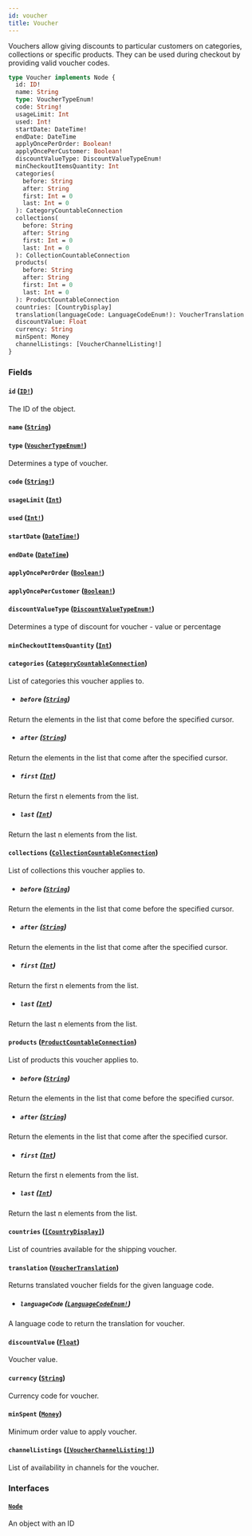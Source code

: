 ```yaml
---
id: voucher
title: Voucher
---
```


Vouchers allow giving discounts to particular customers on categories, collections or specific products. They can be used during checkout by providing valid voucher codes.

```graphql
type Voucher implements Node {
  id: ID!
  name: String
  type: VoucherTypeEnum!
  code: String!
  usageLimit: Int
  used: Int!
  startDate: DateTime!
  endDate: DateTime
  applyOncePerOrder: Boolean!
  applyOncePerCustomer: Boolean!
  discountValueType: DiscountValueTypeEnum!
  minCheckoutItemsQuantity: Int
  categories(
    before: String
    after: String
    first: Int = 0
    last: Int = 0
  ): CategoryCountableConnection
  collections(
    before: String
    after: String
    first: Int = 0
    last: Int = 0
  ): CollectionCountableConnection
  products(
    before: String
    after: String
    first: Int = 0
    last: Int = 0
  ): ProductCountableConnection
  countries: [CountryDisplay]
  translation(languageCode: LanguageCodeEnum!): VoucherTranslation
  discountValue: Float
  currency: String
  minSpent: Money
  channelListings: [VoucherChannelListing!]
}
```

### Fields

#### `id` ([`ID!`](/developer/api-reference/scalars/id.mdx))

The ID of the object.

#### `name` ([`String`](/developer/api-reference/scalars/string.mdx))

#### `type` ([`VoucherTypeEnum!`](/developer/api-reference/enums/voucher-type-enum.mdx))

Determines a type of voucher.

#### `code` ([`String!`](/developer/api-reference/scalars/string.mdx))

#### `usageLimit` ([`Int`](/developer/api-reference/scalars/int.mdx))

#### `used` ([`Int!`](/developer/api-reference/scalars/int.mdx))

#### `startDate` ([`DateTime!`](/developer/api-reference/scalars/date-time.mdx))

#### `endDate` ([`DateTime`](/developer/api-reference/scalars/date-time.mdx))

#### `applyOncePerOrder` ([`Boolean!`](/developer/api-reference/scalars/boolean.mdx))

#### `applyOncePerCustomer` ([`Boolean!`](/developer/api-reference/scalars/boolean.mdx))

#### `discountValueType` ([`DiscountValueTypeEnum!`](/developer/api-reference/enums/discount-value-type-enum.mdx))

Determines a type of discount for voucher - value or percentage

#### `minCheckoutItemsQuantity` ([`Int`](/developer/api-reference/scalars/int.mdx))

#### `categories` ([`CategoryCountableConnection`](/developer/api-reference/objects/category-countable-connection.mdx))

List of categories this voucher applies to.

- ##### `before` ([`String`](/developer/api-reference/scalars/string.mdx))

Return the elements in the list that come before the specified cursor.

- ##### `after` ([`String`](/developer/api-reference/scalars/string.mdx))

Return the elements in the list that come after the specified cursor.

- ##### `first` ([`Int`](/developer/api-reference/scalars/int.mdx))

Return the first n elements from the list.

- ##### `last` ([`Int`](/developer/api-reference/scalars/int.mdx))

Return the last n elements from the list.

#### `collections` ([`CollectionCountableConnection`](/developer/api-reference/objects/collection-countable-connection.mdx))

List of collections this voucher applies to.

- ##### `before` ([`String`](/developer/api-reference/scalars/string.mdx))

Return the elements in the list that come before the specified cursor.

- ##### `after` ([`String`](/developer/api-reference/scalars/string.mdx))

Return the elements in the list that come after the specified cursor.

- ##### `first` ([`Int`](/developer/api-reference/scalars/int.mdx))

Return the first n elements from the list.

- ##### `last` ([`Int`](/developer/api-reference/scalars/int.mdx))

Return the last n elements from the list.

#### `products` ([`ProductCountableConnection`](/developer/api-reference/objects/product-countable-connection.mdx))

List of products this voucher applies to.

- ##### `before` ([`String`](/developer/api-reference/scalars/string.mdx))

Return the elements in the list that come before the specified cursor.

- ##### `after` ([`String`](/developer/api-reference/scalars/string.mdx))

Return the elements in the list that come after the specified cursor.

- ##### `first` ([`Int`](/developer/api-reference/scalars/int.mdx))

Return the first n elements from the list.

- ##### `last` ([`Int`](/developer/api-reference/scalars/int.mdx))

Return the last n elements from the list.

#### `countries` ([`[CountryDisplay]`](/developer/api-reference/objects/country-display.mdx))

List of countries available for the shipping voucher.

#### `translation` ([`VoucherTranslation`](/developer/api-reference/objects/voucher-translation.mdx))

Returns translated voucher fields for the given language code.

- ##### `languageCode` ([`LanguageCodeEnum!`](/developer/api-reference/enums/language-code-enum.mdx))

A language code to return the translation for voucher.

#### `discountValue` ([`Float`](/developer/api-reference/scalars/float.mdx))

Voucher value.

#### `currency` ([`String`](/developer/api-reference/scalars/string.mdx))

Currency code for voucher.

#### `minSpent` ([`Money`](/developer/api-reference/objects/money.mdx))

Minimum order value to apply voucher.

#### `channelListings` ([`[VoucherChannelListing!]`](/developer/api-reference/objects/voucher-channel-listing.mdx))

List of availability in channels for the voucher.

### Interfaces

#### [`Node`](/developer/api-reference/interfaces/node.mdx)

An object with an ID
